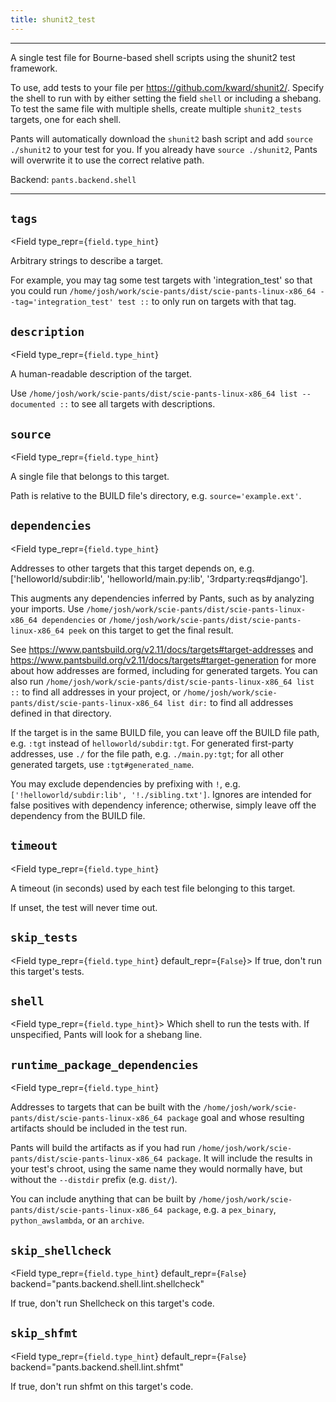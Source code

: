 ```yaml
---
title: shunit2_test
---
```



---

A single test file for Bourne-based shell scripts using the shunit2 test framework.

To use, add tests to your file per https://github.com/kward/shunit2/. Specify the shell to run with by either setting the field `shell` or including a shebang. To test the same file with multiple shells, create multiple `shunit2_tests` targets, one for each shell.

Pants will automatically download the `shunit2` bash script and add `source ./shunit2` to your test for you. If you already have `source ./shunit2`, Pants will overwrite it to use the correct relative path.

Backend: <span className="color--primary">`pants.backend.shell`</span>

---

<span className={styles.options}>

## `tags`

<Field
    type_repr={`field.type_hint`}
>

Arbitrary strings to describe a target.

For example, you may tag some test targets with &#x27;integration_test&#x27; so that you could run `/home/josh/work/scie-pants/dist/scie-pants-linux-x86_64 --tag='integration_test' test ::` to only run on targets with that tag.

</Field>

## `description`

<Field
    type_repr={`field.type_hint`}
>

A human-readable description of the target.

Use `/home/josh/work/scie-pants/dist/scie-pants-linux-x86_64 list --documented ::` to see all targets with descriptions.

</Field>

## `source`

<Field
    type_repr={`field.type_hint`}
>

A single file that belongs to this target.

Path is relative to the BUILD file&#x27;s directory, e.g. `source='example.ext'`.

</Field>

## `dependencies`

<Field
    type_repr={`field.type_hint`}
>

Addresses to other targets that this target depends on, e.g. [&#x27;helloworld/subdir:lib&#x27;, &#x27;helloworld/main.py:lib&#x27;, &#x27;3rdparty:reqs#django&#x27;].

This augments any dependencies inferred by Pants, such as by analyzing your imports. Use `/home/josh/work/scie-pants/dist/scie-pants-linux-x86_64 dependencies` or `/home/josh/work/scie-pants/dist/scie-pants-linux-x86_64 peek` on this target to get the final result.

See https://www.pantsbuild.org/v2.11/docs/targets#target-addresses and https://www.pantsbuild.org/v2.11/docs/targets#target-generation for more about how addresses are formed, including for generated targets. You can also run `/home/josh/work/scie-pants/dist/scie-pants-linux-x86_64 list ::` to find all addresses in your project, or `/home/josh/work/scie-pants/dist/scie-pants-linux-x86_64 list dir:` to find all addresses defined in that directory.

If the target is in the same BUILD file, you can leave off the BUILD file path, e.g. `:tgt` instead of `helloworld/subdir:tgt`. For generated first-party addresses, use `./` for the file path, e.g. `./main.py:tgt`; for all other generated targets, use `:tgt#generated_name`.

You may exclude dependencies by prefixing with `!`, e.g. `['!helloworld/subdir:lib', '!./sibling.txt']`. Ignores are intended for false positives with dependency inference; otherwise, simply leave off the dependency from the BUILD file.

</Field>

## `timeout`

<Field
    type_repr={`field.type_hint`}
>

A timeout (in seconds) used by each test file belonging to this target.

If unset, the test will never time out.

</Field>

## `skip_tests`

<Field type_repr={`field.type_hint`} default_repr={`False`}>
  If true, don&#x27;t run this target&#x27;s tests.
</Field>

## `shell`

<Field type_repr={`field.type_hint`}>
  Which shell to run the tests with. If unspecified, Pants will look for a
  shebang line.
</Field>

## `runtime_package_dependencies`

<Field
    type_repr={`field.type_hint`}
>

Addresses to targets that can be built with the `/home/josh/work/scie-pants/dist/scie-pants-linux-x86_64 package` goal and whose resulting artifacts should be included in the test run.

Pants will build the artifacts as if you had run `/home/josh/work/scie-pants/dist/scie-pants-linux-x86_64 package`. It will include the results in your test&#x27;s chroot, using the same name they would normally have, but without the `--distdir` prefix (e.g. `dist/`).

You can include anything that can be built by `/home/josh/work/scie-pants/dist/scie-pants-linux-x86_64 package`, e.g. a `pex_binary`, `python_awslambda`, or an `archive`.

</Field>

## `skip_shellcheck`

<Field
  type_repr={`field.type_hint`}
  default_repr={`False`}
  backend="pants.backend.shell.lint.shellcheck"
>

If true, don&#x27;t run Shellcheck on this target&#x27;s code.

</Field>

## `skip_shfmt`

<Field
  type_repr={`field.type_hint`}
  default_repr={`False`}
  backend="pants.backend.shell.lint.shfmt"
>

If true, don&#x27;t run shfmt on this target&#x27;s code.

</Field>

</span>
